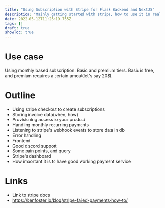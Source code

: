 ```yaml
---
title: "Using Subscription with Stripe for Flask Backend and NextJS"
description: "Mainly getting started with stripe, how to use it in real world"
date: 2022-05-12T11:25:19.755Z
tags: []
draft: true 
showToc: true
---
```


# Use case

Using monthly based subscription. Basic and premium tiers. Basic is free, and premium requires a certain amout(let's say 20$).

# Outline

- Using stripe checkout to create subscriptions
- Storing invoice data(when, how)
- Provisioning access to your product
- Handling monthly recurring payments
- Listening to stripe's webhook events to store data in db
- Error handling
- Frontend
- Good discord support
- Some pain points, and query
- Stripe's dashboard
- How important it is to have good working payment service

# Links

- Link to stripe docs
- https://benfoster.io/blog/stripe-failed-payments-how-to/
